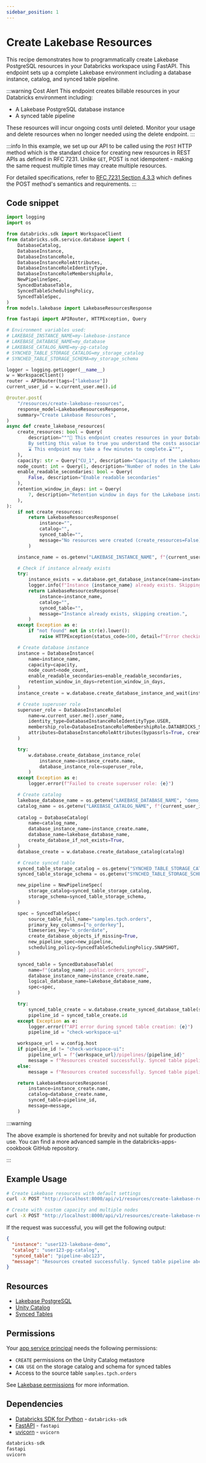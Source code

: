 ```yaml
---
sidebar_position: 1
---
```


# Create Lakebase Resources

This recipe demonstrates how to programmatically create Lakebase PostgreSQL resources in your Databricks workspace using FastAPI. This endpoint sets up a complete Lakebase environment including a database instance, catalog, and synced table pipeline.

:::warning Cost Alert
This endpoint creates billable resources in your Databricks environment including:
- A Lakebase PostgreSQL database instance
- A synced table pipeline

These resources will incur ongoing costs until deleted. Monitor your usage and delete resources when no longer needed using the delete endpoint.
:::

:::info
In this example, we set up our API to be called using the `POST` HTTP method which is the standard choice for creating new resources in REST APIs as defined in RFC 7231.
Unlike `GET`, POST is not idempotent - making the same request multiple times may create multiple resources.

For detailed specifications, refer to [RFC 7231 Section 4.3.3](https://datatracker.ietf.org/doc/html/rfc7231#section-4.3.3) which defines the POST method's semantics and requirements.
:::

## Code snippet

```python title="routes/v1/lakebase.py"
import logging
import os

from databricks.sdk import WorkspaceClient
from databricks.sdk.service.database import (
    DatabaseCatalog,
    DatabaseInstance,
    DatabaseInstanceRole,
    DatabaseInstanceRoleAttributes,
    DatabaseInstanceRoleIdentityType,
    DatabaseInstanceRoleMembershipRole,
    NewPipelineSpec,
    SyncedDatabaseTable,
    SyncedTableSchedulingPolicy,
    SyncedTableSpec,
)
from models.lakebase import LakebaseResourcesResponse

from fastapi import APIRouter, HTTPException, Query

# Environment variables used:
# LAKEBASE_INSTANCE_NAME=my-lakebase-instance
# LAKEBASE_DATABASE_NAME=my_database  
# LAKEBASE_CATALOG_NAME=my-pg-catalog
# SYNCHED_TABLE_STORAGE_CATALOG=my_storage_catalog
# SYNCHED_TABLE_STORAGE_SCHEMA=my_storage_schema

logger = logging.getLogger(__name__)
w = WorkspaceClient()
router = APIRouter(tags=["lakebase"])
current_user_id = w.current_user.me().id

@router.post(
    "/resources/create-lakebase-resources",
    response_model=LakebaseResourcesResponse,
    summary="Create Lakebase Resources",
)
async def create_lakebase_resources(
    create_resources: bool = Query(
        description="""🚨 This endpoint creates resources in your Databricks environment that will incur a cost. 
        By setting this value to true you understand the costs associated with this action. 🚨
        ⌛️ This endpoint may take a few minutes to complete.⌛️""",
    ),
    capacity: str = Query("CU_1", description="Capacity of the Lakebase instance"),
    node_count: int = Query(1, description="Number of nodes in the Lakebase instance"),
    enable_readable_secondaries: bool = Query(
        False, description="Enable readable secondaries"
    ),
    retention_window_in_days: int = Query(
        7, description="Retention window in days for the Lakebase instance"
    ),
):
    if not create_resources:
        return LakebaseResourcesResponse(
            instance="",
            catalog="",
            synced_table="",
            message="No resources were created (create_resources=False)",
        )

    instance_name = os.getenv("LAKEBASE_INSTANCE_NAME", f"{current_user_id}-lakebase-demo")

    # Check if instance already exists
    try:
        instance_exists = w.database.get_database_instance(name=instance_name)
        logger.info(f"Instance {instance_name} already exists. Skipping creation.")
        return LakebaseResourcesResponse(
            instance=instance_name,
            catalog="",
            synced_table="",
            message="Instance already exists, skipping creation.",
        )
    except Exception as e:
        if "not found" not in str(e).lower():
            raise HTTPException(status_code=500, detail=f"Error checking instance existence: {str(e)}")

    # Create database instance
    instance = DatabaseInstance(
        name=instance_name,
        capacity=capacity,
        node_count=node_count,
        enable_readable_secondaries=enable_readable_secondaries,
        retention_window_in_days=retention_window_in_days,
    )
    instance_create = w.database.create_database_instance_and_wait(instance)

    # Create superuser role
    superuser_role = DatabaseInstanceRole(
        name=w.current_user.me().user_name,
        identity_type=DatabaseInstanceRoleIdentityType.USER,
        membership_role=DatabaseInstanceRoleMembershipRole.DATABRICKS_SUPERUSER,
        attributes=DatabaseInstanceRoleAttributes(bypassrls=True, createdb=True, createrole=True),
    )

    try:
        w.database.create_database_instance_role(
            instance_name=instance_create.name,
            database_instance_role=superuser_role,
        )
    except Exception as e:
        logger.error(f"Failed to create superuser role: {e}")

    # Create catalog
    lakebase_database_name = os.getenv("LAKEBASE_DATABASE_NAME", "demo_database")
    catalog_name = os.getenv("LAKEBASE_CATALOG_NAME", f"{current_user_id}-pg-catalog")
    
    catalog = DatabaseCatalog(
        name=catalog_name,
        database_instance_name=instance_create.name,
        database_name=lakebase_database_name,
        create_database_if_not_exists=True,
    )
    database_create = w.database.create_database_catalog(catalog)

    # Create synced table
    synced_table_storage_catalog = os.getenv("SYNCHED_TABLE_STORAGE_CATALOG", "default_storage_catalog")
    synced_table_storage_schema = os.getenv("SYNCHED_TABLE_STORAGE_SCHEMA", "default_storage_schema")

    new_pipeline = NewPipelineSpec(
        storage_catalog=synced_table_storage_catalog,
        storage_schema=synced_table_storage_schema,
    )

    spec = SyncedTableSpec(
        source_table_full_name="samples.tpch.orders",
        primary_key_columns=["o_orderkey"],
        timeseries_key="o_orderdate",
        create_database_objects_if_missing=True,
        new_pipeline_spec=new_pipeline,
        scheduling_policy=SyncedTableSchedulingPolicy.SNAPSHOT,
    )

    synced_table = SyncedDatabaseTable(
        name=f"{catalog_name}.public.orders_synced",
        database_instance_name=instance_create.name,
        logical_database_name=lakebase_database_name,
        spec=spec,
    )

    try:
        synced_table_create = w.database.create_synced_database_table(synced_table)
        pipeline_id = synced_table_create.id
    except Exception as e:
        logger.error(f"API error during synced table creation: {e}")
        pipeline_id = "check-workspace-ui"

    workspace_url = w.config.host
    if pipeline_id != "check-workspace-ui":
        pipeline_url = f"{workspace_url}/pipelines/{pipeline_id}"
        message = f"Resources created successfully. Synced table pipeline {pipeline_id} is provisioning asynchronously. Monitor progress at: {pipeline_url}"
    else:
        message = f"Resources created successfully. Synced table pipeline initiated. Check pipelines in workspace: {workspace_url}/pipelines"

    return LakebaseResourcesResponse(
        instance=instance_create.name,
        catalog=database_create.name,
        synced_table=pipeline_id,
        message=message,
    )
```

:::warning

The above example is shortened for brevity and not suitable for production use.
You can find a more advanced sample in the databricks-apps-cookbook GitHub repository.

:::

## Example Usage

```bash
# Create Lakebase resources with default settings
curl -X POST "http://localhost:8000/api/v1/resources/create-lakebase-resources?create_resources=true"

# Create with custom capacity and multiple nodes
curl -X POST "http://localhost:8000/api/v1/resources/create-lakebase-resources?create_resources=true&capacity=CU_2&node_count=2&enable_readable_secondaries=true"
```

If the request was successful, you will get the following output:

```json
{
  "instance": "user123-lakebase-demo",
  "catalog": "user123-pg-catalog", 
  "synced_table": "pipeline-abc123",
  "message": "Resources created successfully. Synced table pipeline abc123 is provisioning asynchronously. Monitor progress at: https://workspace.databricks.com/pipelines/abc123"
}
```

## Resources

- [Lakebase PostgreSQL](https://docs.databricks.com/en/database/index.html)
- [Unity Catalog](https://docs.databricks.com/en/data-governance/unity-catalog/index.html)
- [Synced Tables](https://docs.databricks.com/en/database/synced-tables.html)

## Permissions

Your [app service principal](https://docs.databricks.com/aws/en/dev-tools/databricks-apps/#how-does-databricks-apps-manage-authorization) needs the following permissions:

- `CREATE` permissions on the Unity Catalog metastore
- `CAN USE` on the storage catalog and schema for synced tables
- Access to the source table `samples.tpch.orders`

See [Lakebase permissions](https://docs.databricks.com/en/database/permissions.html) for more information.

## Dependencies

- [Databricks SDK for Python](https://pypi.org/project/databricks-sdk/) - `databricks-sdk`
- [FastAPI](https://pypi.org/project/fastapi/) - `fastapi`
- [uvicorn](https://pypi.org/project/uvicorn/) - `uvicorn`

```python title="requirements.txt"
databricks-sdk
fastapi
uvicorn
```